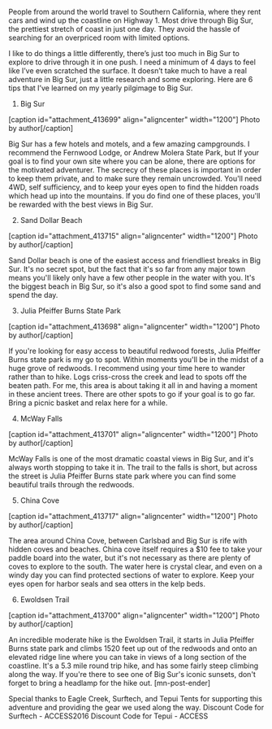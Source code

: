 People from around the world travel to Southern California, where they rent cars and wind up the coastline on Highway 1. Most drive through Big Sur, the prettiest stretch of coast in just one day. They avoid the hassle of searching for an overpriced room with limited options.  

I like to do things a little differently, there’s just too much in Big Sur to explore to drive through it in one push. I need a minimum of 4 days to feel like I’ve even scratched the surface. It doesn’t take much to have a real adventure in Big Sur, just a little research and some exploring. Here are 6 tips that I’ve learned on my yearly pilgimage to Big Sur.

1. Big Sur

[caption id="attachment_413699" align="aligncenter" width="1200"] Photo by author[/caption]

Big Sur has a few hotels and motels, and a few amazing campgrounds. I recommend the Fernwood Lodge, or Andrew Molera State Park, but If your goal is to find your own site where you can be alone, there are options for the motivated adventurer. The secrecy of these places is important in order to keep them private, and to make sure they remain uncrowded. You'll need 4WD, self sufficiency, and to keep your eyes open to find the hidden roads which head up into the mountains. If you do find one of these places, you'll be rewarded with the best views in Big Sur. 


2. Sand Dollar Beach

[caption id="attachment_413715" align="aligncenter" width="1200"] Photo by author[/caption]

Sand Dollar beach is one of the easiest access and friendliest breaks in Big Sur.  It's no secret spot, but the fact that it's so far from any major town means you'll likely only have a few other people in the water with you.  It's the biggest beach in Big Sur, so it's also a good spot to find some sand and spend the day. 


3. Julia Pfeiffer Burns State Park

[caption id="attachment_413698" align="aligncenter" width="1200"] Photo by author[/caption]

If you're looking for easy access to beautiful redwood forests, Julia Pfeiffer Burns state park is my go to spot.  Within moments you'll be in the midst of a huge grove of redwoods.  I recommend using your time here to wander rather than to hike.  Logs criss-cross the creek and lead to spots off the beaten path.  For me, this area is about taking it all in and having a moment in these ancient trees.  There are other spots to go if your goal is to go far.  Bring a picnic basket and relax here for a while. 


4. McWay Falls


[caption id="attachment_413701" align="aligncenter" width="1200"] Photo by author[/caption]

McWay Falls is one of the most dramatic coastal views in Big Sur, and it's always worth stopping to take it in.  The trail to the falls is short, but across the street is Julia Pfeiffer Burns state park where you can find some beautiful trails through the redwoods. 


5. China Cove

[caption id="attachment_413717" align="aligncenter" width="1200"] Photo by author[/caption]

The area around China Cove, between Carlsbad and Big Sur is rife with hidden coves and beaches.  China cove itself requires a $10 fee to take your paddle board into the water, but it's not necessary as there are plenty of coves to explore to the south.   The water here is crystal clear, and even on a windy day you can find protected sections of water to explore.  Keep your eyes open for harbor seals and sea otters in the kelp beds.

6. Ewoldsen Trail

[caption id="attachment_413700" align="aligncenter" width="1200"] Photo by author[/caption]

An incredible moderate hike is the Ewoldsen Trail, it starts in Julia Pfeiffer Burns state park and climbs 1520 feet up out of the redwoods and onto an elevated ridge line where you can take in views of a long section of the coastline.  It's a 5.3 mile round trip hike, and has some fairly steep climbing along the way.  If you're there to see one of Big Sur's iconic sunsets, don't forget to bring a headlamp for the hike out. [mn-post-ender]


Special thanks to Eagle Creek, Surftech, and Tepui Tents for supporting this adventure and providing the gear we used along the way. 
Discount Code for Surftech - ACCESS2016
Discount Code for Tepui - ACCESS